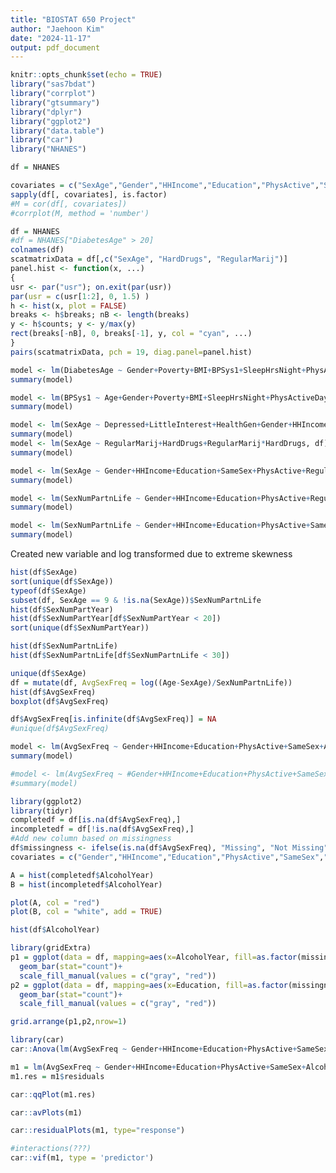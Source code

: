 ```yaml
---
title: "BIOSTAT 650 Project"
author: "Jaehoon Kim"
date: "2024-11-17"
output: pdf_document
---
```


```r
knitr::opts_chunk$set(echo = TRUE)
library("sas7bdat")
library("corrplot")
library("gtsummary")
library("dplyr")
library("ggplot2")
library("data.table")
library("car")
library("NHANES")
```




```r
df = NHANES

```

```r
covariates = c("SexAge","Gender","HHIncome","Education","PhysActive","SameSex","AlcoholYear","RegularMarij","HardDrugs")
sapply(df[, covariates], is.factor)
#M = cor(df[, covariates])
#corrplot(M, method = 'number')
```


```r
df = NHANES
#df = NHANES["DiabetesAge" > 20]
colnames(df)
scatmatrixData = df[,c("SexAge", "HardDrugs", "RegularMarij")]
panel.hist <- function(x, ...)
{
usr <- par("usr"); on.exit(par(usr))
par(usr = c(usr[1:2], 0, 1.5) )
h <- hist(x, plot = FALSE)
breaks <- h$breaks; nB <- length(breaks)
y <- h$counts; y <- y/max(y)
rect(breaks[-nB], 0, breaks[-1], y, col = "cyan", ...)
}
pairs(scatmatrixData, pch = 19, diag.panel=panel.hist)


```

```r
model <- lm(DiabetesAge ~ Gender+Poverty+BMI+BPSys1+SleepHrsNight+PhysActiveDays, df)
summary(model)
```

```r
model <- lm(BPSys1 ~ Age+Gender+Poverty+BMI+SleepHrsNight+PhysActiveDays+SmokeNow+AlcoholYear+HardDrugs, df)
summary(model)

```

```r
model <- lm(SexAge ~ Depressed+LittleInterest+HealthGen+Gender+HHIncome+Education+PhysActive+RegularMarij+HardDrugs+RegularMarij*HardDrugs+Depressed*HardDrugs+SmokeAge, df)
summary(model)
model <- lm(SexAge ~ RegularMarij+HardDrugs+RegularMarij*HardDrugs, df)
summary(model)
```

```r
model <- lm(SexAge ~ Gender+HHIncome+Education+SameSex+PhysActive+RegularMarij+HardDrugs+RegularMarij*HardDrugs, df)
summary(model)
```

```r
model <- lm(SexNumPartnLife ~ Gender+HHIncome+Education+PhysActive+RegularMarij+HardDrugs+RegularMarij*HardDrugs, df)
summary(model)
```

```r
model <- lm(SexNumPartnLife ~ Gender+HHIncome+Education+PhysActive+SameSex+RegularMarij+HardDrugs+RegularMarij*HardDrugs, df)
summary(model)
```

Created new variable and log transformed due to extreme skewness
```R
hist(df$SexAge)
sort(unique(df$SexAge))
typeof(df$SexAge)
subset(df, SexAge == 9 & !is.na(SexAge))$SexNumPartnLife
hist(df$SexNumPartYear)
hist(df$SexNumPartYear[df$SexNumPartYear < 20])
sort(unique(df$SexNumPartYear))

hist(df$SexNumPartnLife)
hist(df$SexNumPartnLife[df$SexNumPartnLife < 30])

unique(df$SexAge)
df = mutate(df, AvgSexFreq = log((Age-SexAge)/SexNumPartnLife))
hist(df$AvgSexFreq)
boxplot(df$AvgSexFreq)
```

```R
df$AvgSexFreq[is.infinite(df$AvgSexFreq)] = NA
#unique(df$AvgSexFreq)

model <- lm(AvgSexFreq ~ Gender+HHIncome+Education+PhysActive+SameSex+AlcoholYear+RegularMarij+HardDrugs+RegularMarij*HardDrugs, df)
summary(model)

#model <- lm(AvgSexFreq ~ #Gender+HHIncome+Education+PhysActive+SameSex+AlcoholYear+RegularMarij+HardDrugs+#RegularMarij*HardDrugs+RegularMarij*AlcoholYear, df)
#summary(model)

```
```r

library(ggplot2)
library(tidyr)
completedf = df[is.na(df$AvgSexFreq),]
incompletedf = df[!is.na(df$AvgSexFreq),]
#Add new column based on missingness
df$missingness <- ifelse(is.na(df$AvgSexFreq), "Missing", "Not Missing")
covariates = c("Gender","HHIncome","Education","PhysActive","SameSex","AlcoholYear","RegularMarij","HardDrugs")

A = hist(completedf$AlcoholYear)
B = hist(incompletedf$AlcoholYear)

plot(A, col = "red")
plot(B, col = "white", add = TRUE)

hist(df$AlcoholYear)

```
```r
library(gridExtra)
p1 = ggplot(data = df, mapping=aes(x=AlcoholYear, fill=as.factor(missingness)))+
  geom_bar(stat="count")+
  scale_fill_manual(values = c("gray", "red"))
p2 = ggplot(data = df, mapping=aes(x=Education, fill=as.factor(missingness)))+
  geom_bar(stat="count")+
  scale_fill_manual(values = c("gray", "red"))

grid.arrange(p1,p2,nrow=1)
```


```r
library(car)
car::Anova(lm(AvgSexFreq ~ Gender+HHIncome+Education+PhysActive+SameSex+AlcoholYear+RegularMarij+HardDrugs+RegularMarij*HardDrugs, df), type="III")


```


```r

m1 = lm(AvgSexFreq ~ Gender+HHIncome+Education+PhysActive+SameSex+AlcoholYear+RegularMarij+HardDrugs+RegularMarij*HardDrugs, df)
m1.res = m1$residuals

car::qqPlot(m1.res)
```

```r

car::avPlots(m1)
```

```r


car::residualPlots(m1, type="response")
```

```r
#interactions(???)
car::vif(m1, type = 'predictor')
```